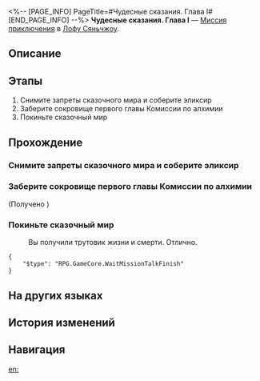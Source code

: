 <%-- [PAGE_INFO]
PageTitle=#Чудесные сказания. Глава I#
[END_PAGE_INFO] --%>
{{Дополнить|Диалоги.}}
{{Миссия Инфобокс
|id              = 8002213
|Название        = 
|Изображение     = Миссия Чудесные сказания. Глава I.png
|Тип             = Миссия приключения
|Событие         = 
|Глава           = 
|Условия         = 
|Персонажи       = Господин Сиянь; Первопроходец
|СтартЛокация    = [[Лофу Сяньчжоу]] — [[Комиссия по алхимии]]
|Мир             = Лофу Сяньчжоу
|Предыдущая      = 
|Следующая       = 
|Награды         = Звёздный нефрит*30; Путеводитель путешественника*3; Очищенный эфир*2; Кредиты*25 000
}}
'''Чудесные сказания. Глава I''' — [[Миссия приключения]] в [[Лофу Сяньчжоу]].

==Описание==
{{Описание|<!--официальное описание из Перекрёстка судеб-->}}

==Этапы==
# Снимите запреты сказочного мира и соберите эликсир
# Заберите сокровище первого главы Комиссии по алхимии
# Покиньте сказочный мир

==Прохождение==
{{Дополнить}}
{{Диалог Конец}}

===Снимите запреты сказочного мира и соберите эликсир===
{{Описание миссии|тип=Миссия приключения|локация=Комиссия по алхимии|По сценарию господина Сияня вы становитесь робоптахой, которая разрушает запреты, собирает эликсиры и получает сокровища первого главы Комиссии по алхимии... Всё это вам кажется странным, но по утверждению автора данная сцена символизирует то, что вы свободны словно птица.}}
{{Диалог Начало}}

{{Диалог Конец}}

===Заберите сокровище первого главы Комиссии по алхимии===
{{Диалог Начало}}

;(Получено {{Предмет|Трутовик жизни и смерти|20|x=1}})
{{Диалог Конец}}

===Покиньте сказочный мир===
{{Диалог Начало}}
:Вы получили трутовик жизни и смерти. Отлично.
<pre>{
	"$type": "RPG.GameCore.WaitMissionTalkFinish"
}</pre>
{{Диалог Конец}}

==На других языках==
{{На других языках
|en   = Tales of the Fantastic: Chapter 1
|zhs  = 评书奇谭•第一回
|zht  = 評書奇譚•第一回
|ja   = 講談奇譚・第一回
|ko   = 진기한 이야기•제1장
|es   = Narraciones extraordinarias: acto 1
|fr   = Contes fantastiques &mdash; Chapitre&nbsp;1
|ru   = Чудесные сказания. Глава I
|th   = เรื่องเล่าขานตำนานการผจญภัย: บทที่ 1
|vi   = Kỳ Truyện Bình Thư 1
|de   = Geschichten des Fantastischen – Kapitel 1
|id   = Dongeng Luar Biasa - Bag. 1
|pt   = Contos do Fantástico - Capítulo 1
}}

==История изменений==
{{История изменений|3.5}}

==Навигация==
{{Миссия приключения Навбокс|Глава }}

[[en:]]
